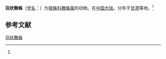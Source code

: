 {{Speciesbox
| name = 羽状舞蛛
| status = 
| status_system = 
| image = 
| genus = Alopecosa
| species = pinnata
| authority = (Kulczynski, 1908)<ref name='id13771'>{{cite web| url =http://www.bioinfo.cn/db05/BjdwSpecies.php?action=view&id=13771| title =羽状舞蛛| work =《中国动物物种编目数据库》| publisher =中国科学院微生物研究所| author =中国科学院动物研究所| accessdate =2009-04-28| deadurl =yes| archiveurl =https://web.archive.org/web/20160305051707/http://www.bioinfo.cn/db05/BjdwSpecies.php?action=view&id=13771| archivedate =2016-03-05}}</ref>
}}

'''羽状舞蛛'''（[[学名|学名]]：{{lang|la|''Alopecosa pinnata''}}）为[[狼蛛科|狼蛛科]][[舞蛛属|舞蛛属]]的动物。在[[中国大陆|中国大陆]]，分布于[[甘肃|甘肃]]等地。<ref name='id13771'/>

== 参考文献 ==
{{reflist}}

{{Wikispecies|Alopecosa pinnata}}

[[Category:舞蛛属|羽状舞蛛]]


{{蜘蛛小作品}}